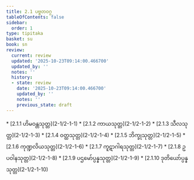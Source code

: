 ```yaml
---
title: 2.1 ပဗ္ဗတဝဂ္ဂ
tableOfContents: false
sidebar:
  order: 1
type: tipitaka
basket: su
book: sn
review:
  current: review
  updated: '2025-10-23T09:14:00.466700'
  updated_by: ''
  notes: ''
  history:
  - state: review
    date: '2025-10-23T09:14:00.466700'
    updated_by: ''
    notes: ''
    previous_state: draft
---
```



<ReviewStatus review={frontmatter.review} showDetails={true} />

<HypothesisAnnotation frontmatter={frontmatter} />

<DynamicBreadcrumb />



<TableOfContents book="sn" section="2.1">
* [2.1.1 ဟိမဝန္တသုတ္တ](2-1/2-1-1)
* [2.1.2 ကာယသုတ္တ](2-1/2-1-2)
* [2.1.3 သီလသုတ္တ](2-1/2-1-3)
* [2.1.4 ဝတ္ထသုတ္တ](2-1/2-1-4)
* [2.1.5 ဘိက္ခုသုတ္တ](2-1/2-1-5)
* [2.1.6 ကုဏ္ဍလိယသုတ္တ](2-1/2-1-6)
* [2.1.7 ကူဋာဂါရသုတ္တ](2-1/2-1-7)
* [2.1.8 ဥပဝါနသုတ္တ](2-1/2-1-8)
* [2.1.9 ပဌမော်ပ္ပန္နသုတ္တ](2-1/2-1-9)
* [2.1.10 ဒုတိယော်ပ္ပန္နသုတ္တ](2-1/2-1-10)
</TableOfContents>